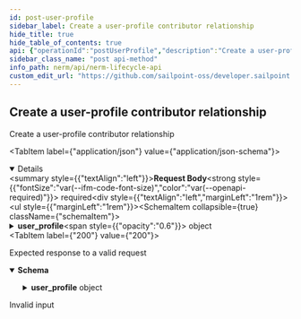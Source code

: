 ```yaml
---
id: post-user-profile
sidebar_label: Create a user-profile contributor relationship
hide_title: true
hide_table_of_contents: true
api: {"operationId":"postUserProfile","description":"Create a user-profile contributor relationship","tags":["User Profiles"],"requestBody":{"required":true,"content":{"application/json":{"schema":{"type":"object","properties":{"user_profile":{"type":"object","properties":{"user_id":{"description":"The user id","type":"string","format":"uuid","example":"db6f8e8b-65c2-47d5-a0db-90bcc4e9df9e"},"profile_id":{"description":"the profile id","type":"string","format":"uuid","example":"db6f8e8b-65c2-47d5-a0db-90bcc4e9df9e"},"ne_attribute_id":{"description":"The ne_attribute_id","type":"string","format":"uuid","example":"db6f8e8b-65c2-47d5-a0db-90bcc4e9df9e"},"relationship_type":{"description":"the relationship type","type":"string","enum":["owner","contributor"],"example":"owner"}}}}}}}},"responses":{"200":{"description":"Expected response to a valid request","content":{"application/json":{"schema":{"type":"object","properties":{"user_profile":{"type":"object","properties":{"id":{"description":"The id","type":"string","format":"uuid","readOnly":true,"example":"db6f8e8b-65c2-47d5-a0db-90bcc4e9df9e"},"uid":{"description":"the uid","type":"string","minLength":32,"maxLength":32,"readOnly":true,"example":"db6f8e8b-65c2-47d5-a0db-90bcc4e9df9e"},"user_id":{"description":"The user id","type":"string","format":"uuid","example":"db6f8e8b-65c2-47d5-a0db-90bcc4e9df9e"},"profile_id":{"description":"The profile_id","type":"string","format":"uuid","example":"db6f8e8b-65c2-47d5-a0db-90bcc4e9df9e"},"ne_attribute_id":{"description":"The ne_attribute_id","type":"string","format":"uuid","example":"db6f8e8b-65c2-47d5-a0db-90bcc4e9df9e"},"relationship_type":{"description":"the relationship_type","type":"string","enum":["owner","contributor"],"example":"owner"}}}}}}}},"405":{"description":"Invalid input"}},"method":"post","path":"/user_profile","jsonRequestBodyExample":{"user_profile":{"user_id":"db6f8e8b-65c2-47d5-a0db-90bcc4e9df9e","profile_id":"db6f8e8b-65c2-47d5-a0db-90bcc4e9df9e","ne_attribute_id":"db6f8e8b-65c2-47d5-a0db-90bcc4e9df9e","relationship_type":"owner"}},"info":{"version":"1.0.0","title":"NERM Lifecycle API","description":"The Lifecycle API can be used to access and modify various resources in your environment.","license":{"name":"MIT"}},"postman":{"name":"Create a user-profile contributor relationship","description":{"content":"Create a user-profile contributor relationship","type":"text/plain"},"url":{"path":["user_profile"],"host":["{{baseUrl}}"],"query":[],"variable":[]},"header":[{"key":"Content-Type","value":"application/json"},{"key":"Accept","value":"application/json"}],"method":"POST","body":{"mode":"raw","raw":"\"\"","options":{"raw":{"language":"json"}}}}}
sidebar_class_name: "post api-method"
info_path: nerm/api/nerm-lifecycle-api
custom_edit_url: "https://github.com/sailpoint-oss/developer.sailpoint.com/issues/new?assignees=&labels=&template=bug-report.md&title=%5BBug%5D+Your+Bug+Report+Here Requesting changes to 'Create a user-profile contributor relationship' (post-user-profile)"
---
```



## Create a user-profile contributor relationship



Create a user-profile contributor relationship

<MimeTabs><TabItem label={"application/json"} value={"application/json-schema"}><details style={{}} data-collapsed={false} open={true}><summary style={{"textAlign":"left"}}><strong>Request Body</strong><strong style={{"fontSize":"var(--ifm-code-font-size)","color":"var(--openapi-required)"}}> required</strong></summary><div style={{"textAlign":"left","marginLeft":"1rem"}}></div><ul style={{"marginLeft":"1rem"}}><SchemaItem collapsible={true} className={"schemaItem"}><details style={{}}><summary style={{}}><strong>user_profile</strong><span style={{"opacity":"0.6"}}> object</span></summary><div style={{"marginLeft":"1rem"}}><SchemaItem collapsible={false} name={"user_id"} required={false} deprecated={undefined} schemaDescription={"The user id"} schemaName={"uuid"} qualifierMessage={undefined} defaultValue={undefined}></SchemaItem><SchemaItem collapsible={false} name={"profile_id"} required={false} deprecated={undefined} schemaDescription={"the profile id"} schemaName={"uuid"} qualifierMessage={undefined} defaultValue={undefined}></SchemaItem><SchemaItem collapsible={false} name={"ne_attribute_id"} required={false} deprecated={undefined} schemaDescription={"The ne_attribute_id"} schemaName={"uuid"} qualifierMessage={undefined} defaultValue={undefined}></SchemaItem><SchemaItem collapsible={false} name={"relationship_type"} required={false} deprecated={undefined} schemaDescription={"the relationship type"} schemaName={"string"} qualifierMessage={"**Possible values:** [`owner`, `contributor`]"} defaultValue={undefined}></SchemaItem></div></details></SchemaItem></ul></details></TabItem></MimeTabs><div><ApiTabs><TabItem label={"200"} value={"200"}><div>

Expected response to a valid request

</div><div><MimeTabs schemaType={"response"}><TabItem label={"application/json"} value={"application/json"}><SchemaTabs><TabItem label={"Schema"} value={"Schema"}><details style={{}} data-collapsed={false} open={true}><summary style={{"textAlign":"left"}}><strong>Schema</strong></summary><div style={{"textAlign":"left","marginLeft":"1rem"}}></div><ul style={{"marginLeft":"1rem"}}><SchemaItem collapsible={true} className={"schemaItem"}><details style={{}}><summary style={{}}><strong>user_profile</strong><span style={{"opacity":"0.6"}}> object</span></summary><div style={{"marginLeft":"1rem"}}><SchemaItem collapsible={false} name={"id"} required={false} deprecated={undefined} schemaDescription={"The id"} schemaName={"uuid"} qualifierMessage={undefined} defaultValue={undefined}></SchemaItem><SchemaItem collapsible={false} name={"uid"} required={false} deprecated={undefined} schemaDescription={"the uid"} schemaName={"string"} qualifierMessage={"**Possible values:** `>= 32 characters` and `<= 32 characters`"} defaultValue={undefined}></SchemaItem><SchemaItem collapsible={false} name={"user_id"} required={false} deprecated={undefined} schemaDescription={"The user id"} schemaName={"uuid"} qualifierMessage={undefined} defaultValue={undefined}></SchemaItem><SchemaItem collapsible={false} name={"profile_id"} required={false} deprecated={undefined} schemaDescription={"The profile_id"} schemaName={"uuid"} qualifierMessage={undefined} defaultValue={undefined}></SchemaItem><SchemaItem collapsible={false} name={"ne_attribute_id"} required={false} deprecated={undefined} schemaDescription={"The ne_attribute_id"} schemaName={"uuid"} qualifierMessage={undefined} defaultValue={undefined}></SchemaItem><SchemaItem collapsible={false} name={"relationship_type"} required={false} deprecated={undefined} schemaDescription={"the relationship_type"} schemaName={"string"} qualifierMessage={"**Possible values:** [`owner`, `contributor`]"} defaultValue={undefined}></SchemaItem></div></details></SchemaItem></ul></details></TabItem><TabItem label={"Example (from schema)"} value={"Example (from schema)"}><ResponseSamples responseExample={"{\n  \"user_profile\": {\n    \"id\": \"db6f8e8b-65c2-47d5-a0db-90bcc4e9df9e\",\n    \"uid\": \"db6f8e8b-65c2-47d5-a0db-90bcc4e9df9e\",\n    \"user_id\": \"db6f8e8b-65c2-47d5-a0db-90bcc4e9df9e\",\n    \"profile_id\": \"db6f8e8b-65c2-47d5-a0db-90bcc4e9df9e\",\n    \"ne_attribute_id\": \"db6f8e8b-65c2-47d5-a0db-90bcc4e9df9e\",\n    \"relationship_type\": \"owner\"\n  }\n}"} language={"json"}></ResponseSamples></TabItem></SchemaTabs></TabItem></MimeTabs></div></TabItem><TabItem label={"405"} value={"405"}><div>

Invalid input

</div><div></div></TabItem></ApiTabs></div>